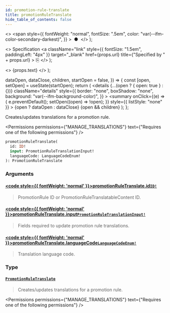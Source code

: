 ```yaml
---
id: promotion-rule-translate
title: promotionRuleTranslate
hide_table_of_contents: false
---
```


  <>
    <span
      style={{
        fontWeight: "normal",
        fontSize: ".5em",
        color: "var(--ifm-color-secondary-darkest)",
      }}
    >
      &nbsp;●&nbsp;
    </span>
  </>
);

  <>
    Specification
    <a
      className="link"
      style={{ fontSize: "1.5em", paddingLeft: "4px" }}
      target="\_blank"
      href={props.url}
      title={"Specified by " + props.url}
    >
      ⎘
    </a>
  </>
);

  <>
    <span className={props.class}>{props.text}</span>
  </>
);


  dataOpen,
  dataClose,
  children,
  startOpen = false,
}) => {
  const [open, setOpen] = useState(startOpen);
  return (
    <details
      {...(open ? { open: true } : {})}
      className="details"
      style={{
        border: "none",
        boxShadow: "none",
        background: "var(--ifm-background-color)",
      }}
    >
      <summary
        onClick={(e) => {
          e.preventDefault();
          setOpen((open) => !open);
        }}
        style={{ listStyle: "none" }}
      >
        {open ? dataOpen : dataClose}
      </summary>
      {open && children}
    </details>
  );
};

Creates/updates translations for a promotion rule.

<Badge text="Added in Saleor 3.17" class="secondary margin-bottom--sm" />

<Permissions
  permissions={"MANAGE_TRANSLATIONS"}
  text={"Requires one of the following permissions"}
/>

```graphql
promotionRuleTranslate(
  id: ID!
  input: PromotionRuleTranslationInput!
  languageCode: LanguageCodeEnum!
): PromotionRuleTranslate
```

### Arguments

#### [<code style={{ fontWeight: 'normal' }}>promotionRuleTranslate.<b>id</b></code>](#)<Bullet />[`ID!`](../../../api-reference/miscellaneous/scalars/id) <Badge class="badge badge--secondary" text="non-null"/> <Badge class="badge badge--secondary" text="scalar"/>

> PromotionRule ID or PromotionRuleTranslatableContent ID.

#### [<code style={{ fontWeight: 'normal' }}>promotionRuleTranslate.<b>input</b></code>](#)<Bullet />[`PromotionRuleTranslationInput!`](../../../api-reference/miscellaneous/inputs/promotion-rule-translation-input) <Badge class="badge badge--secondary" text="non-null"/> <Badge class="badge badge--secondary" text="input"/>

> Fields required to update promotion rule translations.

#### [<code style={{ fontWeight: 'normal' }}>promotionRuleTranslate.<b>languageCode</b></code>](#)<Bullet />[`LanguageCodeEnum!`](../../../api-reference/miscellaneous/enums/language-code-enum) <Badge class="badge badge--secondary" text="non-null"/> <Badge class="badge badge--secondary" text="enum"/>

> Translation language code.

### Type

#### [`PromotionRuleTranslate`](../../../api-reference/discounts/objects/promotion-rule-translate) <Badge class="badge badge--secondary" text="object"/>

> Creates/updates translations for a promotion rule.
>
> <Badge text="Added in Saleor 3.17" class="secondary margin-bottom--sm" />

<Permissions
  permissions={"MANAGE_TRANSLATIONS"}
  text={"Requires one of the following permissions"}
/>

